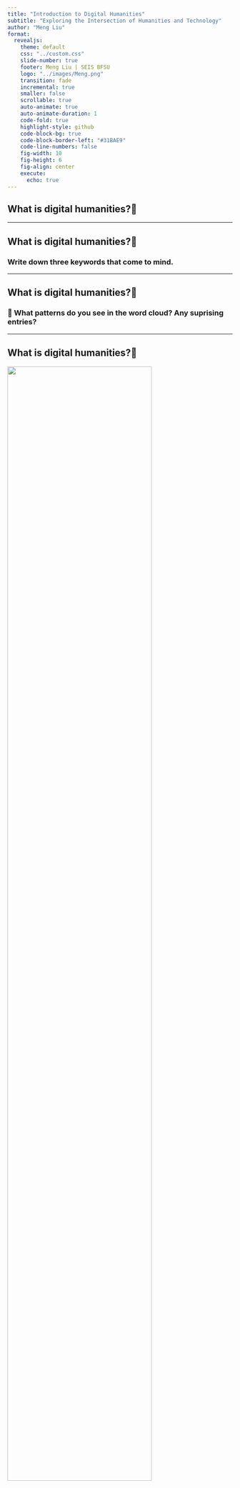 ```yaml
---
title: "Introduction to Digital Humanities"
subtitle: "Exploring the Intersection of Humanities and Technology"
author: "Meng Liu"
format:
  revealjs:
    theme: default
    css: "../custom.css"
    slide-number: true
    footer: Meng Liu | SEIS BFSU
    logo: "../images/Meng.png"
    transition: fade
    incremental: true
    smaller: false
    scrollable: true
    auto-animate: true
    auto-animate-duration: 1 
    code-fold: true
    highlight-style: github
    code-block-bg: true
    code-block-border-left: "#31BAE9"
    code-line-numbers: false
    fig-width: 10
    fig-height: 6
    fig-align: center
    execute:
      echo: true
---
```



## What is digital humanities?🤨 {.centered}


---

## What is digital humanities?🤨 

### Write down three keywords that come to mind. {.centered}


---

## What is digital humanities?🤨 

### 🤔 What patterns do you see in the word cloud? Any suprising entries? {.centered}

---


## What is digital humanities?🤨 

![](/images/dh1.png){.absolute top=100 left=0 right=0 height="80%"}



---


## What is digital humanities?🤨 

![](/images/dh2.png){.absolute top=100 left=0 right=0 height="80%"}


---

## What is digital humanities?🤨 

![](/images/dh3.png){.absolute top=100 left=0 right=0 height="80%"}

---


## What is digital humanities?🤨 

> "Digital humanities work is done at the intersection of computational methods and humanities materials." 
> 
> -- Johanna Drucker, 2021 📚

- 🔀 Intersection of computation and humanities
- 🔗 Combines traditional disciplines with digital tools
- 🤝 Collaborative and interdisciplinary
- 🔄 Iterative and public-facing
- 🔓 Open and accessible

---

## Components of DH Projects

1. 📁 MATERIALS (e.g. texts, images, artifacts)
2. ⚙️ PROCESSING (computational analysis)
3. 🎨 PRESENTATION (results display)

---

# Digital Humanities Workflow

The fundamental activities in digital humanities projects typically include:

1. 🔄 Mediation/remediation
2. 📊 Datafication/modeling 
3. 🧮 Processing/analytics
4. 📈 Presentation/display
5. 🔐 Sustainability/preservation

---


## Example: Mapping the Republic of Letters

![](../images/republic_of_letters.png)


[🍿 Watch a video about the project](https://www.youtube.com/watch?v=o-KY65ijpZI&list=PPSV)

---

## Example: Mapping the Republic of Letters

### What it is

- 🌐 One of the largest Digital Humanities initiatives worldwide
- 🏛️ Stanford-based project with international collaborations
- 🚀 Groundbreaking effort in historical data visualization

---

## Example: Mapping the Republic of Letters

### What it does 

- 🗺️ Maps and analyzes intellectual networks of the 17th-18th century Enlightenment
- ✉️ Visualizes over 200,000 letters exchanged by key historical figures
- 🔍 Reveals patterns of knowledge exchange across Europe and the Americas

---

## Example: Mapping the Republic of Letters

### Can you identify the core components of this DH project? 🧐 (quick learning check!)

- 📁 MATERIALS
- ⚙️ PROCESSING
- 🎨 PRESENTATION

---

## Example: Mapping the Republic of Letters

### Can you identify the core components of this DH project? 🧐

- 📁 MATERIALS: Letters and correspondence of Enlightenment thinkers
- ⚙️ PROCESSING: Network analysis, geospatial mapping
- 🎨 PRESENTATION: Interactive visualizations of intellectual networks

---

## Example: Mapping the Republic of Letters

### If you were the project director, what would the workflow look like? 🧐

Letters of correspondence between

1. 🔄 Mediation/remediation
2. 📊 Datafication/modeling 
3. 🧮 Processing/analytics
4. 📈 Presentation/display
5. 🔐 Sustainability/preservation

## Discussion Questions

### 💡 Does humanities need computational methods?
### 🤖 Can algorithms understand cultural nuances?
### 🧑 Are we losing the "human" in digital humanities?
### ⚖️ How does DH change humanities research?



---

## Traditional vs Digital Humanities 

::: {.columns}
::: {.column width="50%"}
Traditional:

- 🔎 Limited by human capacity
- 🧑‍🏫 Individual research
- 📚 Books and articles
:::

::: {.column width="50%"}
Digital:

- 📊 Handles large datasets
- 👥 Team-based projects
- 🖥️ Diverse digital outputs
:::
:::

---


## DH Materials 

::: {.incremental}
- 💾 Digital or digitized humanities sources
- 🖼️ Examples: texts, images, audio, video
- 📈 Often large-scale datasets
:::

---

## DH Processing 

::: {.incremental}
- 🧮 Computational methods and tools
- 📊 Data analysis and modeling
- 🤖 Machine learning and AI applications
:::

---

## DH Presentation 

::: {.incremental}
- 📊 Visualizations
- 🗄️ Digital archives
- 🖱️ Interactive platforms
- 🗃️ Databases
:::

---

## Fundamental DH Activities 

::: {.incremental}
1. 🔄 Mediation/remediation
2. 🔢 Datafication/modeling
3. 🧮 Processing/analytics
4. 📊 Presentation/display
5. 💾 Sustainability/preservation
:::

---

## Challenges in DH (1/2) 

::: {.incremental}
- ⚖️ Balancing quantitative and qualitative analysis
- 🌫️ Dealing with ambiguity in humanities data
- 🧭 Ensuring methods serve humanistic inquiry
:::

---

## Challenges in DH (2/2) 

::: {.incremental}
- 🔍 Ethical considerations in data use
- 🔄 Long-term preservation of digital projects
:::

---

## The Humanist's Role in DH 

::: {.incremental}
- 🧑‍🏫 Central to all project components
- 🧠 Brings critical thinking skills
- 🧭 Guides research questions
- 🔍 Interprets results in context
- 🛡️ Addresses ethical considerations
:::

---

## Looking Ahead in DH 

::: {.incremental}
- 🚀 Rapidly evolving field
- 💡 New approaches to humanities questions
- 📚 Requires ongoing learning
- 🤝 Opportunities for innovative research
:::

---

## Reflection 

🤔 How might DH methods transform your area of study?

Discuss with a partner, then share with the class.